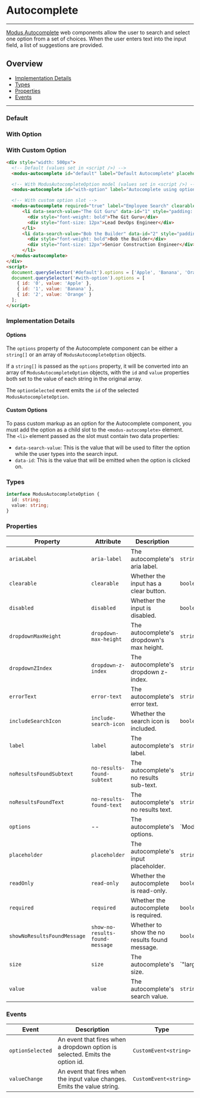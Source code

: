 
# Autocomplete

---

[Modus Autocomplete](https://modus.trimble.com/components/web/autocomplete/) web components allow the user to search and select one option
from a set of choices. When the user enters text into the input field, a list of suggestions are provided.

## Overview

- [Implementation Details](#implementation-details)
- [Types](#types)
- [Properties](#properties)
- [Events](#events)

---

### Default

<Story id="user-inputs-autocomplete--default" />

### With Option

<Story id="user-inputs-autocomplete--with-option" />

### With Custom Option

<Story id="user-inputs-autocomplete--with-custom-option" height="174px"/>

```html
<div style="width: 500px">
  <!-- Default (values set in <script />) -->
  <modus-autocomplete id="default" label="Default Autocomplete" placeholder="Search..."></modus-autocomplete>

  <!-- With ModusAutocompleteOption model (values set in <script />) -->
  <modus-autocomplete id="with-option" label="Autocomplete using option model" placeholder="Search..."></modus-autocomplete>

  <!-- With custom option slot -->
  <modus-autocomplete required="true" label="Employee Search" clearable placeholder="Search...">
      <li data-search-value="The Git Guru" data-id="1" style="padding: 8px">
        <div style="font-weight: bold">The Git Guru</div>
        <div style="font-size: 12px">Lead DevOps Engineer</div>
      </li>
      <li data-search-value="Bob the Builder" data-id="2" style="padding: 8px">
        <div style="font-weight: bold">Bob the Builder</div>
        <div style="font-size: 12px">Senior Construction Engineer</div>
      </li>
  </modus-autocomplete>
</div>
<script>
  document.querySelector('#default').options = ['Apple', 'Banana', 'Orange'];
  document.querySelector('#with-option').options = [
    { id: '0', value: 'Apple' },
    { id: '1', value: 'Banana' },
    { id: '2', value: 'Orange' }
  ];
</script>
```

### Implementation Details

#### Options

The `options` property of the Autocomplete component can be either a `string[]` or an array of `ModusAutocompleteOption` objects.

If a `string[]` is passed as the `options` property, it will be converted into an array of `ModusAutocompleteOption` objects,
with the `id` and `value` properties both set to the value of each string in the original array.

The `optionSelected` event emits the `id` of the selected `ModusAutocompleteOption`.

#### Custom Options

To pass custom markup as an option for the Autocomplete component,
you must add the option as a child slot to the `<modus-autocomplete>` element.
The `<li>` element passed as the slot must contain two data properties:
- `data-search-value`: This is the value that will be used to filter the option while the user types into the search input.
- `data-id`: This is the value that will be emitted when the option is clicked on.

### Types

```ts
interface ModusAutocompleteOption {
  id: string;
  value: string;
}
```

### Properties

| Property                    | Attribute                       | Description                                   | Type                                    | Default                                       |
| --------------------------- | ------------------------------- | --------------------------------------------- | --------------------------------------- | --------------------------------------------- |
| `ariaLabel`                 | `aria-label`                    | The autocomplete's aria label.                | `string`                                | `undefined`                                   |
| `clearable`                 | `clearable`                     | Whether the input has a clear button.         | `boolean`                               | `false`                                       |
| `disabled`                  | `disabled`                      | Whether the input is disabled.                | `boolean`                               | `undefined`                                   |
| `dropdownMaxHeight`         | `dropdown-max-height`           | The autocomplete's dropdown's max height.     | `string`                                | `'300px'`                                     |
| `dropdownZIndex`            | `dropdown-z-index`              | The autocomplete's dropdown z-index.          | `string`                                | `'1'`                                         |
| `errorText`                 | `error-text`                    | The autocomplete's error text.                | `string`                                | `undefined`                                   |
| `includeSearchIcon`         | `include-search-icon`           | Whether the search icon is included.          | `boolean`                               | `true`                                        |
| `label`                     | `label`                         | The autocomplete's label.                     | `string`                                | `undefined`                                   |
| `noResultsFoundSubtext`     | `no-results-found-subtext`      | The autocomplete's no results sub-text.       | `string`                                | `'Check spelling or try a different keyword'` |
| `noResultsFoundText`        | `no-results-found-text`         | The autocomplete's no results text.           | `string`                                | `'No results found'`                          |
| `options`                   | --                              | The autocomplete's options.                   | `ModusAutocompleteOption[] | string[]`  | `undefined`                                   |
| `placeholder`               | `placeholder`                   | The autocomplete's input placeholder.         | `string`                                | `undefined`                                   |
| `readOnly`                  | `read-only`                     | Whether the autocomplete is read-only.        | `boolean`                               | `undefined`                                   |
| `required`                  | `required`                      | Whether the autocomplete is required.         | `boolean`                               | `undefined`                                   |
| `showNoResultsFoundMessage` | `show-no-results-found-message` | Whether to show the no results found message. | `boolean`                               | `true`                                        |
| `size`                      | `size`                          | The autocomplete's size.                      | `"large"  | "medium"`                   | `'medium'`                                    |
| `value`                     | `value`                         | The autocomplete's search value.              | `string`                                | `undefined`                                   |

### Events

| Event            | Description                                                                  | Type                  |
| ---------------- | ---------------------------------------------------------------------------- | --------------------- |
| `optionSelected` | An event that fires when a dropdown option is selected. Emits the option id. | `CustomEvent<string>` |
| `valueChange`    | An event that fires when the input value changes. Emits the value string.    | `CustomEvent<string>` |
